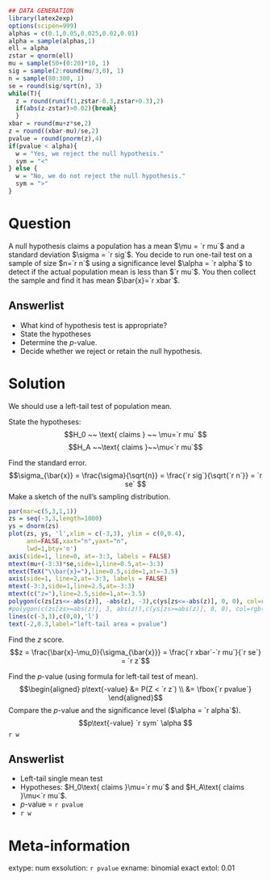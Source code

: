 ```r
## DATA GENERATION
library(latex2exp)
options(scipen=999)
alphas = c(0.1,0.05,0.025,0.02,0.01)
alpha = sample(alphas,1)
ell = alpha
zstar = qnorm(ell)
mu = sample(50+(0:20)*10, 1)
sig = sample(2:round(mu/3,0), 1)
n = sample(80:300, 1)
se = round(sig/sqrt(n), 3)
while(T){
  z = round(runif(1,zstar-0.3,zstar+0.3),2)
  if(abs(z-zstar)>0.02){break}
  }
xbar = round(mu+z*se,2)
z = round((xbar-mu)/se,2)
pvalue = round(pnorm(z),4)
if(pvalue < alpha){
  w = "Yes, we reject the null hypothesis."
  sym = "<"
} else {
  w = "No, we do not reject the null hypothesis."
  sym = ">"
}
```

Question
========

A null hypothesis claims a population has a mean $\mu = `r mu`$ and a standard deviation $\sigma = `r sig`$. You decide to run one-tail test on a sample of size $n=`r n`$ using a significance level $\alpha = `r alpha`$ to detect if the actual population mean is less than $`r mu`$. You then collect the sample and find it has mean $\bar{x}=`r xbar`$.

Answerlist
--------
* What kind of hypothesis test is appropriate?
* State the hypotheses
* Determine the $p$-value.
* Decide whether we reject or retain the null hypothesis.


Solution
========

We should use a left-tail test of population mean.

State the hypotheses:
$$H_0 ~~ \text{ claims } ~~ \mu=`r mu` $$
$$H_A ~~\text{ claims }~~\mu<`r mu`$$

Find the standard error.
$$\sigma_{\bar{x}} = \frac{\sigma}{\sqrt{n}} = \frac{`r sig`}{\sqrt{`r n`}} = `r se` $$
Make a sketch of the null's sampling distribution.
\
```r
par(mar=c(5,3,1,1))
zs = seq(-3,3,length=1000)
ys = dnorm(zs)
plot(zs, ys, 'l',xlim = c(-3,3), ylim = c(0,0.4),
     ann=FALSE,xaxt="n",yaxt="n",
     lwd=1,bty='n')
axis(side=1, line=0, at=-3:3, labels = FALSE)
mtext(mu+(-3:3)*se,side=1,line=0.5,at=-3:3)
mtext(TeX("\\bar{x}="),line=0.5,side=1,at=-3.5)
axis(side=1, line=2,at=-3:3, labels = FALSE)
mtext(-3:3,side=1,line=2.5,at=-3:3)
mtext(c("z="),line=2.5,side=1,at=-3.5)
polygon(c(zs[zs<=-abs(z)], -abs(z), -3),c(ys[zs<=-abs(z)], 0, 0), col=rgb(1,0,0,0.5))
#polygon(c(zs[zs>=abs(z)], 3, abs(z)),c(ys[zs>=abs(z)], 0, 0), col=rgb(1,0,0,0.5))
lines(c(-3,3),c(0,0),'l')
text(-2,0.3,label="left-tail area = pvalue")
```

Find the $z$ score.
$$z = \frac{\bar{x}-\mu_0}{\sigma_{\bar{x}}} = \frac{`r xbar`-`r mu`}{`r se`} = `r z`$$

Find the $p$-value (using formula for left-tail test of mean).
$$\begin{aligned}
p\text{-value} &= P(Z < `r z`) \\
               &= \fbox{`r pvalue`}
\end{aligned}$$
Compare the $p$-value and the significance level ($\alpha = `r alpha`$).
$$p\text{-value} `r sym` \alpha $$
`r w`

Answerlist
--------
* Left-tail single mean test
* Hypotheses: $H_0\text{ claims }\mu=`r mu`$ and $H_A\text{ claims }\mu<`r mu`$.
* $p$-value = `r pvalue`
* `r w`



Meta-information
============
extype: num
exsolution: `r pvalue`
exname: binomial exact
extol: 0.01
